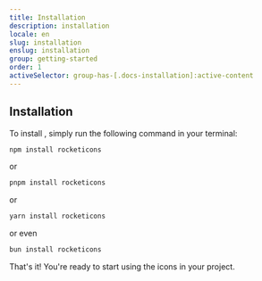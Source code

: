 ```yaml
---
title: Installation
description: installation
locale: en
slug: installation
enslug: installation
group: getting-started
order: 1
activeSelector: group-has-[.docs-installation]:active-content
---
```



## Installation

To install <RocketIconsText className="text-slate-900 dark:text-white" />, simply run the following command in your terminal:

```bash
npm install rocketicons
```

or

```bash
pnpm install rocketicons
```

or

```bash
yarn install rocketicons
```

or even

```bash
bun install rocketicons
```

That's it! You're ready to start using the icons in your project.

<RcRocketIcon className="w-32 h-32" />
<RocketIconsText className="text-slate-900 dark:text-white" />